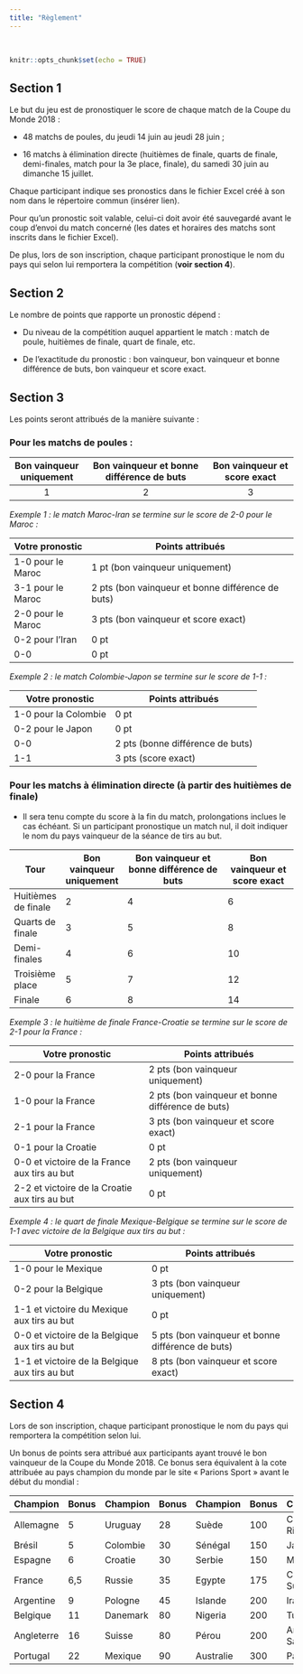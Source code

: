 ```yaml
---
title: "Règlement"
---
```

<br> 

```r
knitr::opts_chunk$set(echo = TRUE)
```

## Section 1 

Le but du jeu est de pronostiquer le score de chaque match de la Coupe du Monde 2018 :

- 48 matchs de poules, du jeudi 14 juin au jeudi 28 juin ;

- 16 matchs à élimination directe (huitièmes de finale, quarts de finale, demi-finales, match pour la 3e place, finale), du samedi 30 juin au dimanche 15 juillet.

Chaque participant indique ses pronostics dans le fichier Excel créé à son nom dans le répertoire commun (insérer lien).

Pour qu’un pronostic soit valable, celui-ci doit avoir été sauvegardé avant le coup d’envoi du match concerné (les dates et horaires des matchs sont inscrits dans le fichier Excel).

De plus, lors de son inscription, chaque participant pronostique le nom du pays qui selon lui remportera la compétition (**voir section 4**).

## Section 2 

Le nombre de points que rapporte un pronostic dépend :

- Du niveau de la compétition auquel appartient le match : match de poule, huitièmes de finale, quart de finale, etc.

- De l'exactitude du pronostic : bon vainqueur, bon vainqueur et bonne différence de buts, bon vainqueur et score exact.

## Section 3
Les points seront attribués de la manière suivante :

### Pour les matchs de poules :

| **Bon vainqueur uniquement** 	| **Bon vainqueur et bonne différence de buts** 	| **Bon vainqueur et score exact** 	|
|:------------------------:	|:-----------------------------------------:	|:----------------------------:	|
| 1 	| 2 	| 3 	|

*Exemple 1 : le match Maroc-Iran se termine sur le score de 2-0 pour le Maroc :*

| **Votre pronostic** 	| **Points attribués** 	|
|-------------------	|---------------------------------------------------	|
| 1-0 pour le Maroc 	| 1 pt (bon vainqueur uniquement) 	|
| 3-1 pour le Maroc 	| 2 pts (bon vainqueur et bonne différence de buts) 	|
| 2-0 pour le Maroc 	| 3 pts (bon vainqueur et score exact) 	|
| 0-2 pour l’Iran 	| 0 pt 	|
| 0-0 	| 0 pt 	|

*Exemple 2 : le match Colombie-Japon se termine sur le score de 1-1 :*

| **Votre pronostic** 	| **Points attribués** 	|
|----------------------	|----------------------------------	|
| 1-0 pour la Colombie 	| 0 pt 	|
| 0-2 pour le Japon 	| 0 pt 	|
| 0-0 	| 2 pts (bonne différence de buts) 	|
| 1-1 	| 3 pts (score exact) 	|

### Pour les matchs à élimination directe (à partir des huitièmes de finale)

- Il sera tenu compte du score à la fin du match, prolongations inclues le cas échéant. Si un participant pronostique un match nul, il doit indiquer le nom du pays vainqueur de la séance de tirs au but.

| **Tour** 	| **Bon vainqueur uniquement** 	| **Bon vainqueur  et  bonne différence de buts** 	| **Bon vainqueur  et  score exact** 	|
|---------------------	|--------------------------	|---------------------------------------------	|--------------------------------	|
| Huitièmes de finale 	| 2 	| 4 	| 6 	|
| Quarts de finale 	| 3 	| 5 	| 8 	|
| Demi-finales 	| 4 	| 6 	| 10 	|
| Troisième place 	| 5 	| 7 	| 12 	|
| Finale 	| 6 	| 8 	| 14 	|

*Exemple 3 : le huitième de finale France-Croatie se termine sur le score de 2-1 pour la France :*

| **Votre pronostic** 	| **Points attribués** 	|
|-----------------------------------------------	|---------------------------------------------------	|
| 2-0 pour la France 	| 2 pts (bon vainqueur uniquement) 	|
| 1-0 pour la France 	| 2 pts (bon vainqueur et bonne différence de buts) 	|
| 2-1 pour la France 	| 3 pts (bon vainqueur et score exact) 	|
| 0-1 pour la Croatie 	| 0 pt 	|
| 0-0 et victoire de la France aux tirs au but 	| 2 pts (bon vainqueur uniquement) 	|
| 2-2 et victoire de la Croatie aux tirs au but 	| 0 pt 	|

*Exemple 4 : le quart de finale Mexique-Belgique se termine sur le score de 1-1 avec victoire de la Belgique aux tirs au but :*

| **Votre pronostic** 	| **Points attribués** 	|
|------------------------------------------------	|---------------------------------------------------	|
| 1-0 pour le Mexique 	| 0 pt 	|
| 0-2 pour la Belgique 	| 3 pts (bon vainqueur uniquement) 	|
| 1-1 et victoire du Mexique aux tirs au but 	| 0 pt 	|
| 0-0 et victoire de la Belgique aux tirs au but 	| 5 pts (bon vainqueur et bonne différence de buts) 	|
| 1-1 et victoire de la Belgique aux tirs au but 	| 8 pts (bon vainqueur et score exact) 	|

## Section 4

Lors de son inscription, chaque participant pronostique le nom du pays qui remportera la compétition selon lui.  

Un bonus de points sera attribué aux participants ayant trouvé le bon vainqueur de la Coupe du Monde 2018. Ce bonus sera équivalent à la cote attribuée au pays champion du monde par le site « Parions Sport » avant le début du mondial :

| Champion 	| Bonus 	| Champion 	| Bonus 	| Champion 	| Bonus 	| Champion 	| Bonus 	|
|------------	|-------	|----------	|-------	|-----------	|-------	|-----------------	|-------	|
| Allemagne 	| 5 	| Uruguay 	| 28 	| Suède 	| 100 	| Costa Rica 	| 300 	|
| Brésil 	| 5 	| Colombie 	| 30 	| Sénégal 	| 150 	| Japon 	| 300 	|
| Espagne 	| 6 	| Croatie 	| 30 	| Serbie 	| 150 	| Maroc 	| 300 	|
| France 	| 6,5 	| Russie 	| 35 	| Egypte 	| 175 	| Corée du Sud 	| 500 	|
| Argentine 	| 9 	| Pologne 	| 45 	| Islande 	| 200 	| Iran 	| 500 	|
| Belgique 	| 11 	| Danemark 	| 80 	| Nigeria 	| 200 	| Tunisie 	| 500 	|
| Angleterre 	| 16 	| Suisse 	| 80 	| Pérou 	| 200 	| Arabie Saoudite 	| 900 	|
| Portugal 	| 22 	| Mexique 	| 90 	| Australie 	| 300 	| Panama 	| 900 	|